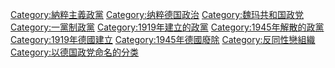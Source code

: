 {{Commonscat|National Socialist German Workers' Party}}

[[Category:納粹主義政黨|Category:納粹主義政黨]]
[[Category:纳粹德国政治|Category:纳粹德国政治]]
[[Category:魏玛共和国政党|Category:魏玛共和国政党]]
[[Category:一黨制政黨|Category:一黨制政黨]]
[[Category:1919年建立的政黨|Category:1919年建立的政黨]]
[[Category:1945年解散的政黨|Category:1945年解散的政黨]]
[[Category:1919年德國建立|Category:1919年德國建立]]
[[Category:1945年德國廢除|Category:1945年德國廢除]]
[[Category:反同性戀組織|Category:反同性戀組織]]
[[Category:以德国政党命名的分类‎|Category:以德国政党命名的分类‎]]